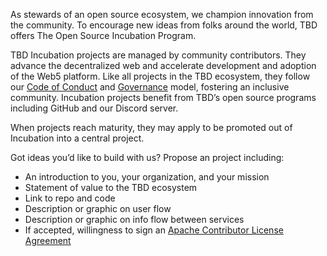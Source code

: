 
<p className="text-primary-yellow text-[18px] mb-6">
  As stewards of an open source ecosystem, we champion innovation from the community. To
  encourage new ideas from folks around the world, TBD offers The
  Open Source Incubation Program.

  TBD Incubation projects are managed by community contributors. They advance the
  decentralized web and accelerate development and adoption of the Web5 platform.
  Like all projects in the TBD ecosystem, they follow our <a href="/open-source/code-of-conduct">Code of Conduct</a>
  and <a href="/open-source/governance">Governance</a>
  model, fostering an inclusive community. Incubation projects benefit from
  TBD’s open source programs including GitHub and our Discord server.

  When projects reach maturity, they may apply to be promoted out of Incubation into a central project.

  Got ideas you’d like to build with us? Propose an project including:

  <ul>
    <li>An introduction to you, your organization, and your mission</li>
    <li>Statement of value to the TBD ecosystem</li>
    <li>Link to repo and code</li>
    <li>Description or graphic on user flow</li>
    <li>Description or graphic on info flow between services</li>
    <li>If accepted, willingness to sign an <a href="https://www.apache.org/licenses/contributor-agreements.html">Apache Contributor License Agreement</a></li>
  </ul>
</p>

<ButtonGroup buttons={content.buttons} />
